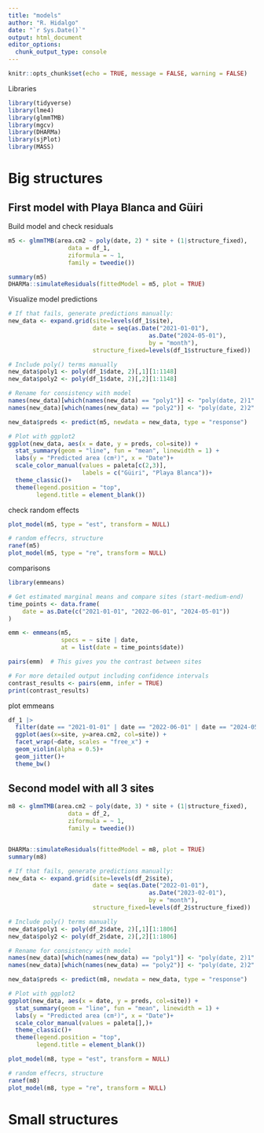 ```yaml
---
title: "models"
author: "R. Hidalgo"
date: "`r Sys.Date()`"
output: html_document
editor_options: 
  chunk_output_type: console
---
```


```r
knitr::opts_chunk$set(echo = TRUE, message = FALSE, warning = FALSE)
```

Libraries

```r
library(tidyverse)
library(lme4)
library(glmmTMB)
library(mgcv)
library(DHARMa)
library(sjPlot)
library(MASS)
```

# Big structures

## First model with Playa Blanca and Güiri

Build model and check residuals

```r
m5 <- glmmTMB(area.cm2 ~ poly(date, 2) * site + (1|structure_fixed),
                 data = df_1,
                 ziformula = ~ 1,
                 family = tweedie())

summary(m5)
DHARMa::simulateResiduals(fittedModel = m5, plot = TRUE)
```

Visualize model predictions

```r
# If that fails, generate predictions manually:
new_data <- expand.grid(site=levels(df_1$site),
                        date = seq(as.Date("2021-01-01"),
                                        as.Date("2024-05-01"),
                                        by = "month"),
                        structure_fixed=levels(df_1$structure_fixed))

# Include poly() terms manually
new_data$poly1 <- poly(df_1$date, 2)[,1][1:1148]
new_data$poly2 <- poly(df_1$date, 2)[,2][1:1148]

# Rename for consistency with model
names(new_data)[which(names(new_data) == "poly1")] <- "poly(date, 2)1"
names(new_data)[which(names(new_data) == "poly2")] <- "poly(date, 2)2"

new_data$preds <- predict(m5, newdata = new_data, type = "response")

# Plot with ggplot2
ggplot(new_data, aes(x = date, y = preds, col=site)) +
  stat_summary(geom = "line", fun = "mean", linewidth = 1) +
  labs(y = "Predicted area (cm²)", x = "Date")+
  scale_color_manual(values = paleta[c(2,3)],
                     labels = c("Güiri", "Playa Blanca"))+
  theme_classic()+
  theme(legend.position = "top",
        legend.title = element_blank()) 
```

check random  effects

```r
plot_model(m5, type = "est", transform = NULL)

# random effecrs, structure
ranef(m5)
plot_model(m5, type = "re", transform = NULL)
```

comparisons

```r
library(emmeans)

# Get estimated marginal means and compare sites (start-medium-end)
time_points <- data.frame(
    date = as.Date(c("2021-01-01", "2022-06-01", "2024-05-01"))
)

emm <- emmeans(m5, 
               specs = ~ site | date,
               at = list(date = time_points$date))

pairs(emm)  # This gives you the contrast between sites

# For more detailed output including confidence intervals
contrast_results <- pairs(emm, infer = TRUE)
print(contrast_results)
```

plot emmeans

```r
df_1 |> 
  filter(date == "2021-01-01" | date == "2022-06-01" | date == "2024-05-01") |> 
  ggplot(aes(x=site, y=area.cm2, col=site)) +
  facet_wrap(~date, scales = "free_x") +
  geom_violin(alpha = 0.5)+
  geom_jitter()+
  theme_bw()
```


## Second model with all 3 sites


```r
m8 <- glmmTMB(area.cm2 ~ poly(date, 3) * site + (1|structure_fixed),
                 data = df_2,
                 ziformula = ~ 1,
                 family = tweedie())


DHARMa::simulateResiduals(fittedModel = m8, plot = TRUE)
summary(m8)
```

```r
# If that fails, generate predictions manually:
new_data <- expand.grid(site=levels(df_2$site),
                        date = seq(as.Date("2022-01-01"),
                                        as.Date("2023-02-01"),
                                        by = "month"),
                        structure_fixed=levels(df_2$structure_fixed))

# Include poly() terms manually
new_data$poly1 <- poly(df_2$date, 2)[,1][1:1806]
new_data$poly2 <- poly(df_2$date, 2)[,2][1:1806]

# Rename for consistency with model
names(new_data)[which(names(new_data) == "poly1")] <- "poly(date, 2)1"
names(new_data)[which(names(new_data) == "poly2")] <- "poly(date, 2)2"

new_data$preds <- predict(m8, newdata = new_data, type = "response")

# Plot with ggplot2
ggplot(new_data, aes(x = date, y = preds, col=site)) +
  stat_summary(geom = "line", fun = "mean", linewidth = 1) +
  labs(y = "Predicted area (cm²)", x = "Date")+
  scale_color_manual(values = paleta[],)+
  theme_classic()+
  theme(legend.position = "top",
        legend.title = element_blank()) 
```

```r
plot_model(m8, type = "est", transform = NULL)

# random effecrs, structure
ranef(m8)
plot_model(m8, type = "re", transform = NULL)
```

# Small structures

